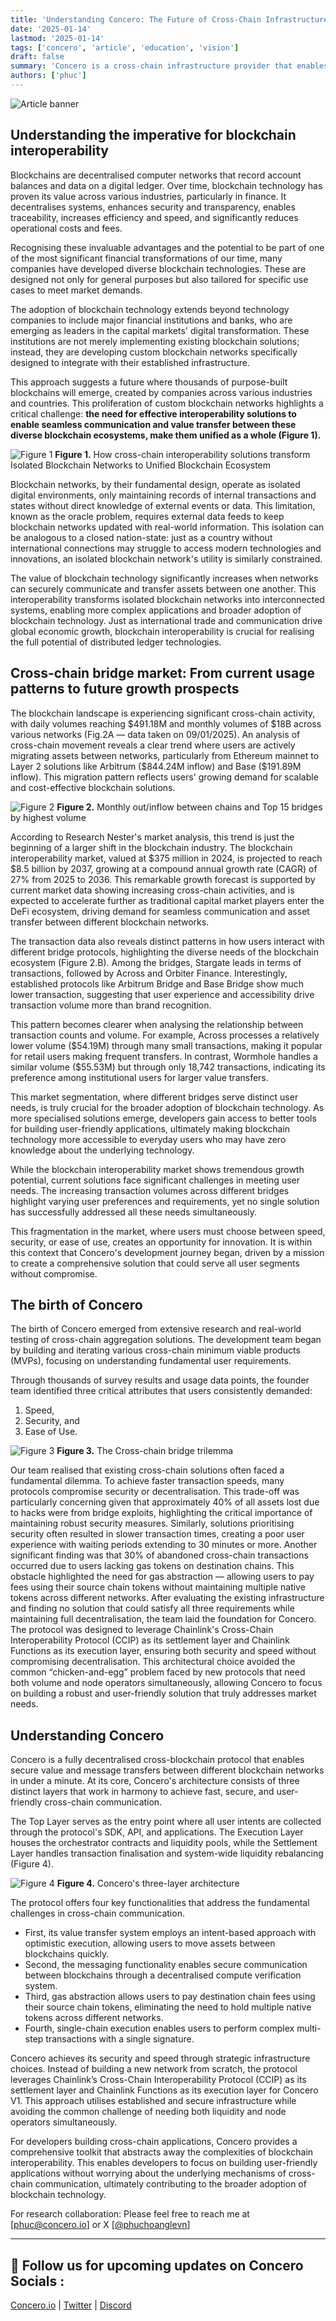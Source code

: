 ```yaml
---
title: 'Understanding Concero: The Future of Cross-Chain Infrastructure'
date: '2025-01-14'
lastmod: '2025-01-14'
tags: ['concero', 'article', 'education', 'vision']
draft: false
summary: 'Concero is a cross-chain infrastructure provider that enables seamless interoperability between different blockchain networks.'
authors: ['phuc']
---
```


![Article banner](/static/images/concero/article/understanding-concero-future-cross-chain/banner.webp)

## Understanding the imperative for blockchain interoperability

Blockchains are decentralised computer networks that record account balances and data on a digital ledger. Over time, blockchain technology has proven its value across various industries, particularly in finance. It decentralises systems, enhances security and transparency, enables traceability, increases efficiency and speed, and significantly reduces operational costs and fees.

Recognising these invaluable advantages and the potential to be part of one of the most significant financial transformations of our time, many companies have developed diverse blockchain technologies. These are designed not only for general purposes but also tailored for specific use cases to meet market demands.

The adoption of blockchain technology extends beyond technology companies to include major financial institutions and banks, who are emerging as leaders in the capital markets' digital transformation. These institutions are not merely implementing existing blockchain solutions; instead, they are developing custom blockchain networks specifically designed to integrate with their established infrastructure.

This approach suggests a future where thousands of purpose-built blockchains will emerge, created by companies across various industries and countries. This proliferation of custom blockchain networks highlights a critical challenge: **the need for effective interoperability solutions to enable seamless communication and value transfer between these diverse blockchain ecosystems, make them unified as a whole (Figure 1).**

![Figure 1](/static/images/concero/article/understanding-concero-future-cross-chain/fig1.webp)
**Figure 1.** How cross-chain interoperability solutions transform Isolated Blockchain Networks to Unified Blockchain Ecosystem

Blockchain networks, by their fundamental design, operate as isolated digital environments, only maintaining records of internal transactions and states without direct knowledge of external events or data. This limitation, known as the oracle problem, requires external data feeds to keep blockchain networks updated with real-world information. This isolation can be analogous to a closed nation-state: just as a country without international connections may struggle to access modern technologies and innovations, an isolated blockchain network's utility is similarly constrained.

The value of blockchain technology significantly increases when networks can securely communicate and transfer assets between one another. This interoperability transforms isolated blockchain networks into interconnected systems, enabling more complex applications and broader adoption of blockchain technology. Just as international trade and communication drive global economic growth, blockchain interoperability is crucial for realising the full potential of distributed ledger technologies.

## Cross-chain bridge market: From current usage patterns to future growth prospects

The blockchain landscape is experiencing significant cross-chain activity, with daily volumes reaching \$491.18M and monthly volumes of \$18B across various networks (Fig.2A — data taken on 09/01/2025). An analysis of cross-chain movement reveals a clear trend where users are actively migrating assets between networks, particularly from Ethereum mainnet to Layer 2 solutions like Arbitrum (\$844.24M inflow) and Base (\$191.89M inflow). This migration pattern reflects users' growing demand for scalable and cost-effective blockchain solutions.

![Figure 2](/static/images/concero/article/understanding-concero-future-cross-chain/fig2.webp)
**Figure 2.** Monthly out/inflow between chains and Top 15 bridges by highest volume

According to Research Nester's market analysis, this trend is just the beginning of a larger shift in the blockchain industry. The blockchain interoperability market, valued at \$375 million in 2024, is projected to reach \$8.5 billion by 2037, growing at a compound annual growth rate (CAGR) of 27% from 2025 to 2036. This remarkable growth forecast is supported by current market data showing increasing cross-chain activities, and is expected to accelerate further as traditional capital market players enter the DeFi ecosystem, driving demand for seamless communication and asset transfer between different blockchain networks.

The transaction data also reveals distinct patterns in how users interact with different bridge protocols, highlighting the diverse needs of the blockchain ecosystem (Figure 2.B). Among the bridges, Stargate leads in terms of transactions, followed by Across and Orbiter Finance. Interestingly, established protocols like Arbitrum Bridge and Base Bridge show much lower transaction, suggesting that user experience and accessibility drive transaction volume more than brand recognition.

This pattern becomes clearer when analysing the relationship between transaction counts and volume. For example, Across processes a relatively lower volume (\$54.19M) through many small transactions, making it popular for retail users making frequent transfers. In contrast, Wormhole handles a similar volume (\$55.53M) but through only 18,742 transactions, indicating its preference among institutional users for larger value transfers.

This market segmentation, where different bridges serve distinct user needs, is truly crucial for the broader adoption of blockchain technology. As more specialised solutions emerge, developers gain access to better tools for building user-friendly applications, ultimately making blockchain technology more accessible to everyday users who may have zero knowledge about the underlying technology.

While the blockchain interoperability market shows tremendous growth potential, current solutions face significant challenges in meeting user needs. The increasing transaction volumes across different bridges highlight varying user preferences and requirements, yet no single solution has successfully addressed all these needs simultaneously.

This fragmentation in the market, where users must choose between speed, security, or ease of use, creates an opportunity for innovation. It is within this context that Concero's development journey began, driven by a mission to create a comprehensive solution that could serve all user segments without compromise.

## The birth of Concero

The birth of Concero emerged from extensive research and real-world testing of cross-chain aggregation solutions. The development team began by building and iterating various cross-chain minimum viable products (MVPs), focusing on understanding fundamental user requirements.

Through thousands of survey results and usage data points, the founder team identified three critical attributes that users consistently demanded:

1. Speed,
2. Security, and
3. Ease of Use.

![Figure 3](/static/images/concero/article/understanding-concero-future-cross-chain/fig3.webp)
**Figure 3.** The Cross-chain bridge trilemma

Our team realised that existing cross-chain solutions often faced a fundamental dilemma. To achieve faster transaction speeds, many protocols compromise security or decentralisation. This trade-off was particularly concerning given that approximately 40% of all assets lost due to hacks were from bridge exploits, highlighting the critical importance of maintaining robust security measures. Similarly, solutions prioritising security often resulted in slower transaction times, creating a poor user experience with waiting periods extending to 30 minutes or more. Another significant finding was that 30% of abandoned cross-chain transactions occurred due to users lacking gas tokens on destination chains. This obstacle highlighted the need for gas abstraction — allowing users to pay fees using their source chain tokens without maintaining multiple native tokens across different networks. After evaluating the existing infrastructure and finding no solution that could satisfy all three requirements while maintaining full decentralisation, the team laid the foundation for Concero. The protocol was designed to leverage Chainlink's Cross-Chain Interoperability Protocol (CCIP) as its settlement layer and Chainlink Functions as its execution layer, ensuring both security and speed without compromising decentralisation. This architectural choice avoided the common “chicken-and-egg” problem faced by new protocols that need both volume and node operators simultaneously, allowing Concero to focus on building a robust and user-friendly solution that truly addresses market needs.

## Understanding Concero

Concero is a fully decentralised cross-blockchain protocol that enables secure value and message transfers between different blockchain networks in under a minute. At its core, Concero's architecture consists of three distinct layers that work in harmony to achieve fast, secure, and user-friendly cross-chain communication.

The Top Layer serves as the entry point where all user intents are collected through the protocol's SDK, API, and applications. The Execution Layer houses the orchestrator contracts and liquidity pools, while the Settlement Layer handles transaction finalisation and system-wide liquidity rebalancing (Figure 4).

![Figure 4](/static/images/concero/article/understanding-concero-future-cross-chain/fig4.webp)
**Figure 4.** Concero's three-layer architecture

The protocol offers four key functionalities that address the fundamental challenges in cross-chain communication.

- First, its value transfer system employs an intent-based approach with optimistic execution, allowing users to move assets between blockchains quickly.
- Second, the messaging functionality enables secure communication between blockchains through a decentralised compute verification system.
- Third, gas abstraction allows users to pay destination chain fees using their source chain tokens, eliminating the need to hold multiple native tokens across different networks.
- Fourth, single-chain execution enables users to perform complex multi-step transactions with a single signature.

Concero achieves its security and speed through strategic infrastructure choices. Instead of building a new network from scratch, the protocol leverages Chainlink’s Cross-Chain Interoperability Protocol (CCIP) as its settlement layer and Chainlink Functions as its execution layer for Concero V1. This approach utilises established and secure infrastructure while avoiding the common challenge of needing both liquidity and node operators simultaneously.

For developers building cross-chain applications, Concero provides a comprehensive toolkit that abstracts away the complexities of blockchain interoperability. This enables developers to focus on building user-friendly applications without worrying about the underlying mechanisms of cross-chain communication, ultimately contributing to the broader adoption of blockchain technology.

For research collaboration: Please feel free to reach me at [phuc@concero.io] or X [[@phuchoanglevn](https://x.com/phuchoanglevn)]

---

## 🤝 Follow us for upcoming updates on Concero Socials :

[Concero.io](https://concero.io) | [Twitter](https://x.com/concero_io) | [Discord](https://discord.com/invite/lanca)
